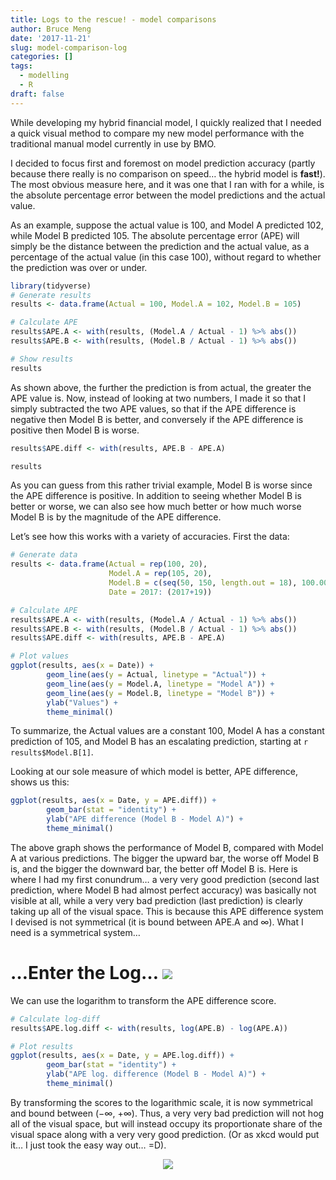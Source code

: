 ```yaml
---
title: Logs to the rescue! - model comparisons
author: Bruce Meng
date: '2017-11-21'
slug: model-comparison-log
categories: []
tags:
  - modelling
  - R
draft: false
---
```


While developing my hybrid financial model, I quickly realized that I needed a quick visual method to compare my new model performance with the traditional manual model currently in use by BMO.

I decided to focus first and foremost on model prediction accuracy (partly because there really is no comparison on speed... the hybrid model is **fast!**). The most obvious measure here, and it was one that I ran with for a while, is the absolute percentage error between the model predictions and the actual value.

As an example, suppose the actual value is 100, and Model A predicted 102, while Model B predicted 105. The absolute percentage error (APE) will simply be the distance between the prediction and the actual value, as a percentage of the actual value (in this case 100), without regard to whether the prediction was over or under.

```r
library(tidyverse)
# Generate results
results <- data.frame(Actual = 100, Model.A = 102, Model.B = 105)

# Calculate APE
results$APE.A <- with(results, (Model.A / Actual - 1) %>% abs())
results$APE.B <- with(results, (Model.B / Actual - 1) %>% abs())

# Show results
results
```

As shown above, the further the prediction is from actual, the greater the APE value is. Now, instead of looking at two numbers, I made it so that I simply subtracted the two APE values, so that if the APE difference is negative then Model B is better, and conversely if the APE difference is positive then Model B is worse.

```r
results$APE.diff <- with(results, APE.B - APE.A)

results
```

As you can guess from this rather trivial example, Model B is worse since the APE difference is positive. In addition to seeing whether Model B is better or worse, we can also see how much better or how much worse Model B is by the magnitude of the APE difference.

Let's see how this works with a variety of accuracies. First the data:

```r
# Generate data
results <- data.frame(Actual = rep(100, 20), 
                      Model.A = rep(105, 20), 
                      Model.B = c(seq(50, 150, length.out = 18), 100.001, 300),
                      Date = 2017: (2017+19))

# Calculate APE
results$APE.A <- with(results, (Model.A / Actual - 1) %>% abs())
results$APE.B <- with(results, (Model.B / Actual - 1) %>% abs())
results$APE.diff <- with(results, APE.B - APE.A)

# Plot values
ggplot(results, aes(x = Date)) +
        geom_line(aes(y = Actual, linetype = "Actual")) +
        geom_line(aes(y = Model.A, linetype = "Model A")) +
        geom_line(aes(y = Model.B, linetype = "Model B")) +
        ylab("Values") +
        theme_minimal()
```

To summarize, the Actual values are a constant 100, Model A has a constant prediction of 105, and Model B has an escalating prediction, starting at `r results$Model.B[1]`.

Looking at our sole measure of which model is better, APE difference, shows us this:

```r
ggplot(results, aes(x = Date, y = APE.diff)) +
        geom_bar(stat = "identity") +
        ylab("APE difference (Model B - Model A)") +
        theme_minimal()
```

The above graph shows the performance of Model B, compared with Model A at various predictions. The bigger the upward bar, the worse off Model B is, and the bigger the downward bar, the better off Model B is. Here is where I had my first conundrum... a very very good prediction (second last prediction, where Model B had almost perfect accuracy) was basically not visible at all, while a very very bad prediction (last prediction) is clearly taking up all of the visual space. This is because this APE difference system I devised is not symmetrical (it is bound between APE.A and $\infty$). What I need is a symmetrical system...

# ...Enter the Log... ![](/img/TheLogCard.png)

We can use the logarithm to transform the APE difference score.

```r
# Calculate log-diff
results$APE.log.diff <- with(results, log(APE.B) - log(APE.A))

# Plot results
ggplot(results, aes(x = Date, y = APE.log.diff)) +
        geom_bar(stat = "identity") +
        ylab("APE log. difference (Model B - Model A)") +
        theme_minimal()
```

By transforming the scores to the logarithmic scale, it is now symmetrical and bound between ($-\infty$, $+\infty$). Thus, a very very bad prediction will not hog all of the visual space, but will instead occupy its proportionate share of the visual space along with a very very good prediction. (Or as xkcd would put it... I just took the easy way out... =D).

<center>![](/img/log_scale.png)</center>

